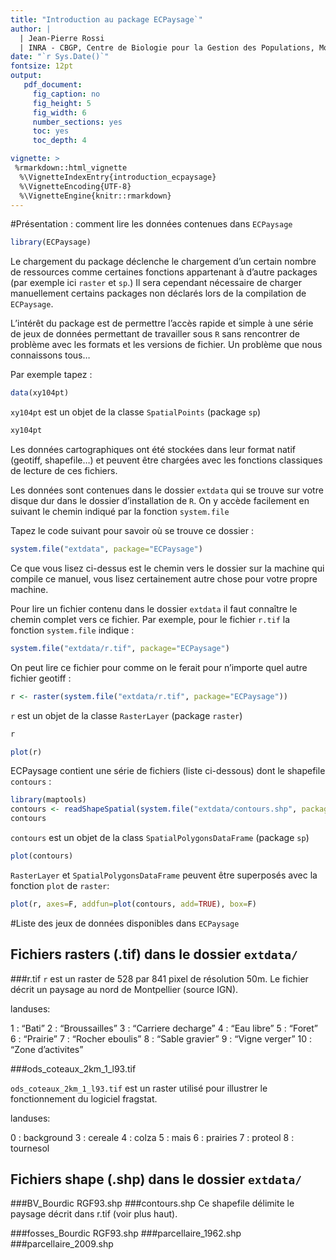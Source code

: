```yaml
---
title: "Introduction au package ECPaysage`"
author: | 
  | Jean-Pierre Rossi
  | INRA - CBGP, Centre de Biologie pour la Gestion des Populations, Montpellier http://www6.montpellier.inra.fr/cbgp/
date: "`r Sys.Date()`"
fontsize: 12pt
output:
   pdf_document:
     fig_caption: no
     fig_height: 5
     fig_width: 6
     number_sections: yes
     toc: yes
     toc_depth: 4

vignette: >
 %rmarkdown::html_vignette
  %\VignetteIndexEntry{introduction_ecpaysage}
  %\VignetteEncoding{UTF-8}
  %\VignetteEngine{knitr::rmarkdown}
---
```


#Présentation : comment lire les données contenues dans `ECPaysage`

```r
library(ECPaysage)
```

Le chargement du package déclenche le chargement d'un certain nombre de ressources comme certaines fonctions appartenant à d'autre packages (par exemple ici `raster` et `sp`.) Il sera cependant nécessaire de charger manuellement certains packages non déclarés lors de la compilation de `ECPaysage`.

L'intérêt du package est de permettre l'accès rapide et simple à une série de jeux de données permettant de travailler sous `R` sans rencontrer de problème avec les formats et les versions de fichier. Un problème que nous connaissons tous...

Par exemple tapez :

```r
data(xy104pt)
```

`xy104pt` est un objet de la classe `SpatialPoints` (package `sp`) 

```r
xy104pt
```

Les données cartographiques ont été stockées dans leur format natif (geotiff, shapefile...) et peuvent être chargées avec les fonctions classiques de lecture de ces fichiers.

Les données sont contenues dans le dossier `extdata` qui se trouve sur votre disque dur dans le dossier d'installation de `R`. On y accède facilement en suivant le chemin indiqué par la fonction `system.file`

Tapez le code suivant pour savoir où se trouve ce dossier :

```r
system.file("extdata", package="ECPaysage")
```

Ce que vous lisez ci-dessus est le chemin vers le dossier sur la machine qui compile ce manuel, vous lisez certainement autre chose pour votre propre machine.

Pour lire un fichier contenu dans le dossier `extdata` il faut connaître le chemin complet vers ce fichier. Par exemple, pour le fichier `r.tif` la fonction `system.file` indique :

```r
system.file("extdata/r.tif", package="ECPaysage")
```

On peut lire ce fichier pour comme on le ferait pour n'importe quel autre fichier geotiff :

```r
r <- raster(system.file("extdata/r.tif", package="ECPaysage")) 
```

`r` est un objet de la classe `RasterLayer` (package `raster`)

```r
r
```

```r
plot(r)
```

ECPaysage contient une série de fichiers (liste ci-dessous) dont le shapefile `contours` :

```r
library(maptools)
contours <- readShapeSpatial(system.file("extdata/contours.shp", package="ECPaysage"))
contours
```

`contours` est un objet de la class `SpatialPolygonsDataFrame` (package `sp`)
  
```r
plot(contours)
```

`RasterLayer` et `SpatialPolygonsDataFrame` peuvent être superposés avec la fonction `plot`
 de `raster`:
 
```r
plot(r, axes=F, addfun=plot(contours, add=TRUE), box=F) 
```

#Liste des jeux de données disponibles dans `ECPaysage`

## Fichiers rasters (.tif) dans le dossier `extdata/`

###r.tif
`r` est un raster de 528 par 841 pixel de résolution 50m. Le fichier décrit un paysage au nord de Montpellier (source IGN).

landuses:

1 : "Bati"
2 : "Broussailles"
3 : "Carriere decharge"
4 : "Eau libre"
5 : "Foret"
6 : "Prairie"
7 : "Rocher eboulis"
8 : "Sable gravier"
9 : "Vigne verger"
10 : "Zone d'activites"

             

###ods_coteaux_2km_1_l93.tif

`ods_coteaux_2km_1_l93.tif` est un raster utilisé pour illustrer le fonctionnement du logiciel fragstat.

landuses:


0 : background
3 : cereale
4 : colza
5 : mais
6 : prairies
7 : proteol
8 : tournesol


## Fichiers shape (.shp) dans le dossier `extdata/`

###BV_Bourdic RGF93.shp
###contours.shp
Ce shapefile délimite le paysage décrit dans r.tif (voir plus haut).

###fosses_Bourdic RGF93.shp
###parcellaire_1962.shp
###parcellaire_2009.shp



